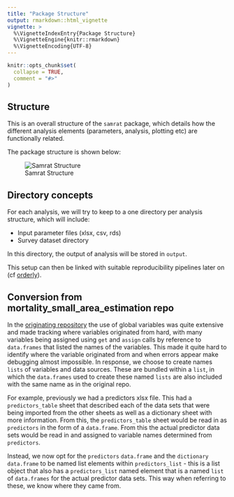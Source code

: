 ```yaml
---
title: "Package Structure"
output: rmarkdown::html_vignette
vignette: >
  %\VignetteIndexEntry{Package Structure}
  %\VignetteEngine{knitr::rmarkdown}
  %\VignetteEncoding{UTF-8}
---
```


```r
knitr::opts_chunk$set(
  collapse = TRUE,
  comment = "#>"
)
```

## Structure

This is an overall structure of the `samrat` package, which details how the 
different analysis elements (parameters, analysis, plotting etc) are functionally
related. 

The package structure is shown below:

![Samrat Structure](imgs/structure.png)

## Directory concepts

For each analysis, we will try to keep to a one directory per analysis structure,
which will include:

- Input parameter files (xlsx, csv, rds)
- Survey dataset directory

In this directory, the output of analysis will be stored in `output`. 

This setup can then be linked with suitable reproducibility pipelines later on
(cf [orderly](https://github.com/vimc/orderly)). 

## Conversion from mortality_small_area_estimation repo

In the [originating repository](mortality_small_area_estimation) the use of global
variables was quite extensive and made tracking where variables originated from
hard, with many variables being assigned using `get` and `assign` calls by reference
to `data.frames` that listed the names of the variables. This made it quite 
hard to identify where the variable originated from and when errors appear make
debugging almost impossible. In response, we choose to create names `lists` of variables 
and data sources. These are bundled within a `list`, in which the `data.frames` used 
to create these named `lists` are also included with the same name as in the 
original repo. 

For example, previously we had a predictors xlsx file. This had a `predictors_table` sheet that 
described each of the data sets that were being imported from the other sheets as 
well as a dictionary sheet with more information. From this, the `predictors_table` sheet
would be read in as `predictors` in the form of a `data.frame`. From this the actual predictor data
sets would be read in and assigned to variable names determined from `predictors`. 

Instead, we now opt for the `predictors` `data.frame` and the `dictionary` `data.frame` to
be named list elements within `predictors_list` - this is a list object that also has a 
`predictors_list` named element that is a named `list` of `data.frames` for the actual
predictor data sets. This way when referring to these, we know where they came from. 
